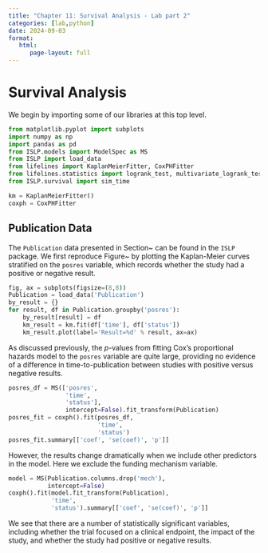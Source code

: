 ```yaml
---
title: "Chapter 11: Survival Analysis - Lab part 2" 
categories: [lab,python]
date: 2024-09-03
format:
   html:
      page-layout: full
---
```


# Survival Analysis {#sec-survival-analysis}

We begin by importing some of our libraries at this top level.

```python
from matplotlib.pyplot import subplots
import numpy as np
import pandas as pd
from ISLP.models import ModelSpec as MS
from ISLP import load_data
from lifelines import KaplanMeierFitter, CoxPHFitter
from lifelines.statistics import logrank_test, multivariate_logrank_test
from ISLP.survival import sim_time

km = KaplanMeierFitter()
coxph = CoxPHFitter
```


## Publication Data {#sec-pub}

The  `Publication`  data   presented in Section~\ref{sec:pub}  can be found in the `ISLP` package.
We first reproduce Figure~\ref{fig:lauersurv}  by plotting the Kaplan-Meier curves stratified on the  `posres`  variable, which records whether the study had a positive or negative result.

```python
fig, ax = subplots(figsize=(8,8))
Publication = load_data('Publication')
by_result = {}
for result, df in Publication.groupby('posres'):
    by_result[result] = df
    km_result = km.fit(df['time'], df['status'])
    km_result.plot(label='Result=%d' % result, ax=ax)

```
 
As discussed previously, the $p$-values from fitting Cox’s
proportional hazards model to the `posres` variable are quite
large, providing no evidence of a difference in time-to-publication
between studies with positive versus negative results.

```python
posres_df = MS(['posres',
                'time',
                'status'],
                intercept=False).fit_transform(Publication)
posres_fit = coxph().fit(posres_df,
                         'time',
                         'status')
posres_fit.summary[['coef', 'se(coef)', 'p']]

```
    
 
However, the results change dramatically when we include other
predictors in the model. Here we exclude the funding mechanism
variable.

```python
model = MS(Publication.columns.drop('mech'),
           intercept=False)
coxph().fit(model.fit_transform(Publication),
            'time',
            'status').summary[['coef', 'se(coef)', 'p']]

```
    
We see that there are a number of statistically significant variables,
including whether the trial focused on a clinical endpoint, the impact
of the study, and whether the study had positive or negative results.

